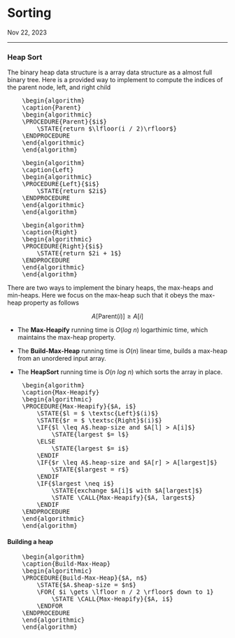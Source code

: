 <h1 class=post>Sorting</h1>
<span class='meta'>Nov 22, 2023</span>
<hr/>

<script src="https://cdn.jsdelivr.net/npm/mathjax@2.7.9/MathJax.js?config=TeX-AMS_CHTML-full"
        integrity="sha256-DViIOMYdwlM/axqoGDPeUyf0urLoHMN4QACBKyB58Uw="
        crossorigin="anonymous" referrerpolicy="no-referrer">
</script>
<script type="text/x-mathjax-config">
    MathJax.Hub.Config({
        tex2jax: {
            inlineMath: [['$','$'], ['\\(','\\)']],
            displayMath: [['$$','$$'], ['\\[','\\]']],
            processEscapes: true,
            processEnvironments: true,
        }
    });
</script>

<link rel="stylesheet" href="https://cdn.jsdelivr.net/npm/pseudocode@2.4.1/build/pseudocode.min.css">
<script src="https://cdn.jsdelivr.net/npm/pseudocode@2.4.1/build/pseudocode.min.js">
</script>


### Heap Sort 

The binary heap data structure is a array data structure as a almost full binary tree. Here is a provided way to implement to compute the indices of the parent node, left, and right child 

<pre id="Parent" class="pseudocode">
    \begin{algorithm}
    \caption{Parent}
    \begin{algorithmic}
    \PROCEDURE{Parent}{$i$}
        \STATE{return $\lfloor(i / 2)\rfloor$}
    \ENDPROCEDURE
    \end{algorithmic}
    \end{algorithm}
</pre>

<pre id="Left" class="pseudocode">
    \begin{algorithm}
    \caption{Left}
    \begin{algorithmic}
    \PROCEDURE{Left}{$i$}
        \STATE{return $2i$}
    \ENDPROCEDURE
    \end{algorithmic}
    \end{algorithm}
</pre>

<pre id="Right" class="pseudocode">
    \begin{algorithm}
    \caption{Right}
    \begin{algorithmic}
    \PROCEDURE{Right}{$i$}
        \STATE{return $2i + 1$}
    \ENDPROCEDURE
    \end{algorithmic}
    \end{algorithm}
</pre>

There are two ways to implement the binary heaps, the max-heaps and min-heaps. 
Here we focus on the max-heap such that it obeys the max-heap property as follows

$$A[\text{Parent}(i)] \geq A[i]$$

- The $\textbf{Max-Heapify}$ running time is $O(log \: n)$ logarthimic time, which maintains the max-heap property.

- The $\textbf{Build-Max-Heap}$ running time is $O(n)$ linear time, builds a max-heap from an unordered input array.

- The $\textbf{HeapSort}$ running time is $O(n \: log \: n)$ which sorts the array in place.

<pre id="Max-Heapify" class="pseudocode">
    \begin{algorithm}
    \caption{Max-Heapify}
    \begin{algorithmic}
    \PROCEDURE{Max-Heapify}{$A, i$}
        \STATE{$l = $ \textsc{Left}$(i)$}
        \STATE{$r = $ \textsc{Right}$(i)$}
        \IF{$l \leq A$.heap-size and $A[l] > A[i]$}
            \STATE{largest $= l$}
        \ELSE
            \STATE{largest $= i$} 
        \ENDIF
        \IF{$r \leq A$.heap-size and $A[r] > A[largest]$}
            \STATE{$largest = r$}
        \ENDIF
        \IF{$largest \neq i$}
            \STATE{exchange $A[i]$ with $A[largest]$}
            \STATE \CALL{Max-Heapify}{$A, largest$}
        \ENDIF
    \ENDPROCEDURE
    \end{algorithmic}
    \end{algorithm}
</pre>

#### Building a heap 

<pre id="Build-Max-Heap" class="pseudocode">
    \begin{algorithm}
    \caption{Build-Max-Heap}
    \begin{algorithmic}
    \PROCEDURE{Build-Max-Heap}{$A, n$}
        \STATE{$A.$heap-size = $n$}
        \FOR{ $i \gets \lfloor n / 2 \rfloor$ down to 1}
            \STATE \CALL{Max-Heapify}{$A, i$}
        \ENDFOR
    \ENDPROCEDURE
    \end{algorithmic}
    \end{algorithm}
</pre>



<script>
    pseudocode.renderElement(document.getElementById("quicksort"));
</script>

<script>
    pseudocode.renderClass("pseudocode");
</script>